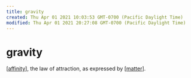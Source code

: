```yaml
---
title: gravity
created: Thu Apr 01 2021 10:03:53 GMT-0700 (Pacific Daylight Time)
modified: Thu Apr 01 2021 20:27:08 GMT-0700 (Pacific Daylight Time)
---
```


# gravity

[[affinity]], the law of attraction, as expressed by [[matter]].



[//begin]: # "Autogenerated link references for markdown compatibility"
[affinity]: affinity "Affinity"
[matter]: matter "Matter"
[//end]: # "Autogenerated link references"
